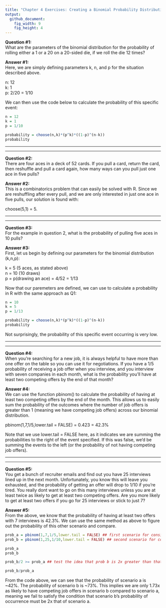 ```yaml
---
title: "Chapter 4 Exercises: Creating a Binomial Probability Distribution"
output:
  github_document:
    fig_width: 9
    fig_height: 4
---
```


**Question #1:**  
What are the parameters of the binomial distribution for the probability of rolling either a 1 or a 20 on a 20-sided die, if we roll the die 12 times?  

**Answer #1:**  
Here, we are simply defining parameters k, n, and p for the situation described above.  

n: 12  
k: 1  
p: 2/20 = 1/10  

We can then use the code below to calculate the probability of this specific event:  

```r
n = 12
k = 1
p = 1/10

probability = choose(n,k)*(p^k)*((1-p)^(n-k))
probability
```  

* * *  
* * *

**Question #2:**  
There are four aces in a deck of 52 cards.  If you pull a card, return the card, then reshuffle and pull a card again, how many ways can you pull just one ace in five pulls?  

**Answer #2:**  
This is a combinatorics problem that can easily be solved with R.  Since we are reshuffling after every pull, and we are only interested in just one ace in five pulls, our solution is found with:  

choose(5,1) = 5.  

* * *  
* * *  

**Question #3:**  
For the example in question 2, what is the probability of pulling five aces in 10 pulls?  

**Answer #3:**  
First, let us begin by defining our parameters for the binomial distribution (k,n,p):  

k = 5  (5 aces, as stated above)  
n = 10 (10 draws)  
p = p(drawing an ace) = 4/52 = 1/13  

Now that our paremeters are defined, we can use to calculate a probability in R with the same approach as Q1:  

```r
n = 10
k = 5
p = 1/13

probability = choose(n,k)*(p^k)*((1-p)^(n-k))
probability
```   

Not surprisingly, the probability of this specific event occurring is very low.  

* * *  
* * *  

**Question #4:**  
When you're searching for a new job, it is always helpful to have more than one offer on the table so you can use it for negotiations.  If you have a 1/5 probability of receiving a job offer when you interview, and you interview with seven companies in each month, what is the probability you'll have at least two competing offers by the end of that month?  

**Answer #4:**  
We can use the function pbinom() to calculate the probability of having at least two competing offers by the end of the month.  This allows us to easily sum the probability of the outcomes where the number of job offers is greater than 1 (meaning we have competing job offers) across our binomial distribution.  

pbinom(1,7,1/5,lower.tail = FALSE) = 0.423 = 42.3%  

Note that we use lower.tail = FALSE here, as it indicates we are summing the probabilities to the right of the event specified.  If this was false, we'd be summing the events to the left (or the probability of not having competing job offers).  

* * *  
* * *  

**Question #5:**  
You get a bunch of recruiter emails and find out you have 25 interviews lined up in the next month.  Unfortunately, you know this will leave you exhausted, and the probability of getting an offer will drop to 1/10 if you're tired.  You really dont want to go on this many interviews unless you are at least twice as likely to get at least two competing offers.  Are you more likely to get at least two offers if you go for 25 interviews or stick to just 7?  

**Answer #5:**  
From the above, we know that the probability of having at least two offers with 7 interviews is 42.3%.  We can use the same method as above to figure out the probability of this other scenario and compare.  


```r
prob_a = pbinom(1,7,1/5,lower.tail = FALSE) ## first scenario for consideration (less interviews, higher probability)
prob_b = pbinom(1,25,1/10,lower.tail = FALSE) ## second scenario for consideration (more interviews, smaller probability)

prob_a
prob_b

prob_b/2 >= prob_a ## test the idea that prob b is 2x greater than that of probability a

prob_b/prob_a
```  

From the code above, we can see that the probability of scenario a is ~42%.  The probability of scenario b is ~73%.  This implies we are only 1.73x as likely to have competing job offers in scenario b compared to scenario a, meaning we fail to satisfy the condition that scenario b's probability of occurrence must be 2x that of scenario a.
